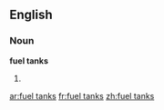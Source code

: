 ==English==

===Noun===
'''fuel tanks'''

# {{plural of|fuel tank}}

[[ar:fuel tanks]]
[[fr:fuel tanks]]
[[zh:fuel tanks]]